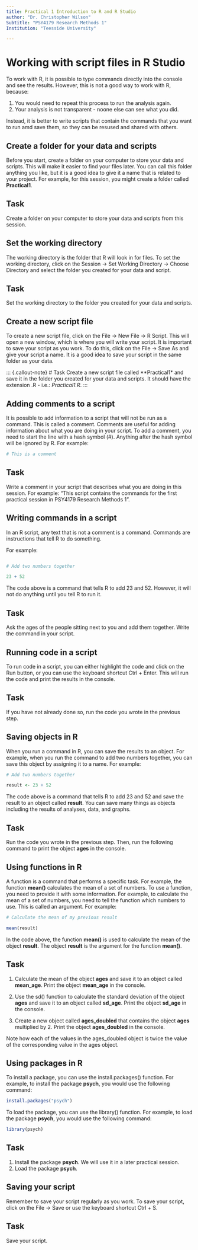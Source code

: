 ```yaml
---
title: Practical 1 Introduction to R and R Studio
author: "Dr. Christopher Wilson"
Subtitle: "PSY4179 Research Methods 1"
Institution: "Teesside University"

---
```


# Working with script files in R Studio

To work with R, it is possible to type commands directly into the console and see the results. However, this is not a good way to work with R, because:

1. You would need to repeat this process to run the analysis again.
1. Your analysis is not transparent - noone else can see what you did.

Instead, it is better to write scripts that contain the commands that you want to run amd save them, so they can be resused and shared with others.

## Create a folder for your data and scripts

Before you start, create a folder on your computer to store your data and scripts. This will make it easier to find your files later. You can call this folder anything you like, but it is a good idea to give it a name that is related to your project. For example, for this session, you might create a folder called **Practical1**.

::: {.callout-note} 
# Task 
Create a folder on your computer to store your data and scripts from this session.
:::

## Set the working directory

The working directory is the folder that R will look in for files. To set the working directory, click on the <inf>Session -> Set Working Directory -> Choose Directory</inf> and select the folder you created for your data and script.


::: {.callout-note} 
# Task 
Set the working directory to the folder you created for your data and scripts.
:::

## Create a new script file

To create a new script file, click on the <inf>File -> New File -> R Script</inf>. This will open a new window, which is where you will write your script. It is important to save your script as you work. To do this, click on the <inf>File -> Save As</inf> and give your script a name. It is a good idea to save your script in the same folder as your data.


::: {.callout-note} # Task 
Create a new script file called **Practical1* and save it in the folder you created for your data and scripts. It should have the extension .R - i.e.: *Practical1.R*.
:::

## Adding comments to a script

It is possible to add information to a script that will not be run as a command. This is called a comment. Comments are useful for adding information about what you are doing in your script. To add a comment, you need to start the line with a hash symbol (#). Anything after the hash symbol will be ignored by R. For example:
```r
# This is a comment

```

::: {.callout-note} 
# Task 

Write a comment in your script that describes what you are doing in this session. For example: "This script contains the commands for the first practical session in PSY4179 Research Methods 1".

:::

## Writing commands in a script 

In an R script, any text that is not a comment is a command. Commands are instructions that tell R to do something. 

For example:

```r

# Add two numbers together

23 + 52
```

The code above is a command that tells R to add 23 and 52. However, it will not do anything until you tell R to run it. 

::: {.callout-note} 
# Task 
Ask the ages of the people sitting next to you and add them together. Write the command in your script.
:::

## Running code in a script

To run code in a script, you can either highlight the code and click on the <inf>Run</inf> button, or you can use the keyboard shortcut <inf>Ctrl + Enter</inf>. This will run the code and print the results in the console.

::: {.callout-note} 
# Task 

If you have not already done so, run the code you wrote in the previous step.

:::

## Saving objects in R

When you run a command in R, you can save the results to an object. For example, when you run the command to add two numbers together, you can save this object by assigning it to a name. For example:

```r
# Add two numbers together

result <- 23 + 52
```

The code above is a command that tells R to add 23 and 52 and save the result to an object called **result**. You can save many things as objects including the results of analyses, data, and graphs.

::: {.callout-note} 
# Task 

Run the code you wrote in the previous step. Then, run the following command to print the object **ages** in the console.

:::

## Using functions in R

A function is a command that performs a specific task. For example, the function **mean()** calculates the mean of a set of numbers. To use a function, you need to provide it with some information. For example, to calculate the mean of a set of numbers, you need to tell the function which numbers to use. This is called an argument. For example:

```r
# Calculate the mean of my previous result

mean(result)

```

In the code above, the function **mean()** is used to calculate the mean of the object **result**. The object **result** is the argument for the function **mean()**.

::: {.callout-note} 
# Task 

1. Calculate the mean of the object **ages** and save it to an object called **mean_age**. Print the object **mean_age** in the console.

2. Use the sd() function to calculate the standard deviation of the object **ages** and save it to an object called **sd_age**. Print the object **sd_age** in the console.

3. Create a new object called **ages_doubled** that contains the object **ages** multiplied by 2. Print the object **ages_doubled** in the console. 

:::

::: {.callout-tip}
Note how each of the values in the ages_doubled object is twice the value of the corresponding value in the ages object.
:::

## Using packages in R

To install a package, you can use the <inf>install.packages()</inf> function. For example, to install the package **psych**, you would use the following command:

```r
install.packages("psych")
```

To load the package, you can use the <inf>library()</inf> function. For example, to load the package **psych**, you would use the following command:

```r
library(psych)
```

::: {.callout-note}
# Task
1. Install the package **psych**. We will use it in a later practical session.
2. Load the package **psych**.
:::

## Saving your script
Remember to save your script regularly as you work. To save your script, click on the <inf>File -> Save</inf> or use the keyboard shortcut <inf>Ctrl + S</inf>.

::: {.callout-note}
# Task
Save your script.
:::
